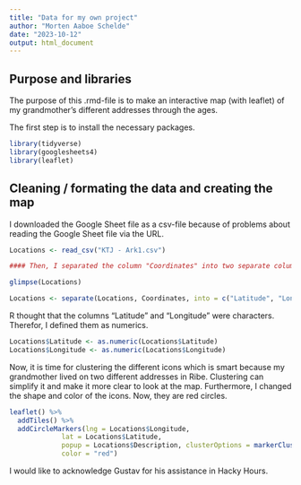 ---
title: "Data for my own project"
author: "Morten Aaboe Schelde"
date: "2023-10-12"
output: html_document
---

## Purpose and libraries
The purpose of this .rmd-file is to make an interactive map (with leaflet) of my grandmother's different addresses through the ages.

The first step is to install the necessary packages.

```{r}
library(tidyverse)
library(googlesheets4)
library(leaflet)
```

## Cleaning / formating the data and creating the map
I downloaded the Google Sheet file as a csv-file because of problems about reading the Google Sheet file via the URL.

```{r}
Locations <- read_csv("KTJ - Ark1.csv")

#### Then, I separated the column "Coordinates" into two separate columns called "Latitude" and "Longitude" respectively.

glimpse(Locations)

Locations <- separate(Locations, Coordinates, into = c("Latitude", "Longitude"), sep = ",")
```

R thought that the columns "Latitude" and "Longitude" were characters. Therefor, I defined them as numerics. 

```{r}
Locations$Latitude <- as.numeric(Locations$Latitude)
Locations$Longitude <- as.numeric(Locations$Longitude)
```

Now, it is time for clustering the different icons which is smart because my grandmother lived on two different addresses in Ribe. Clustering can simplify it and make it more clear to look at the map. Furthermore, I changed the shape and color of the icons. Now, they are red circles. 

```{r}
leaflet() %>% 
  addTiles() %>% 
  addCircleMarkers(lng = Locations$Longitude,
             lat = Locations$Latitude,
             popup = Locations$Description, clusterOptions = markerClusterOptions(),
             color = "red")
```

I would like to acknowledge Gustav for his assistance in Hacky Hours.